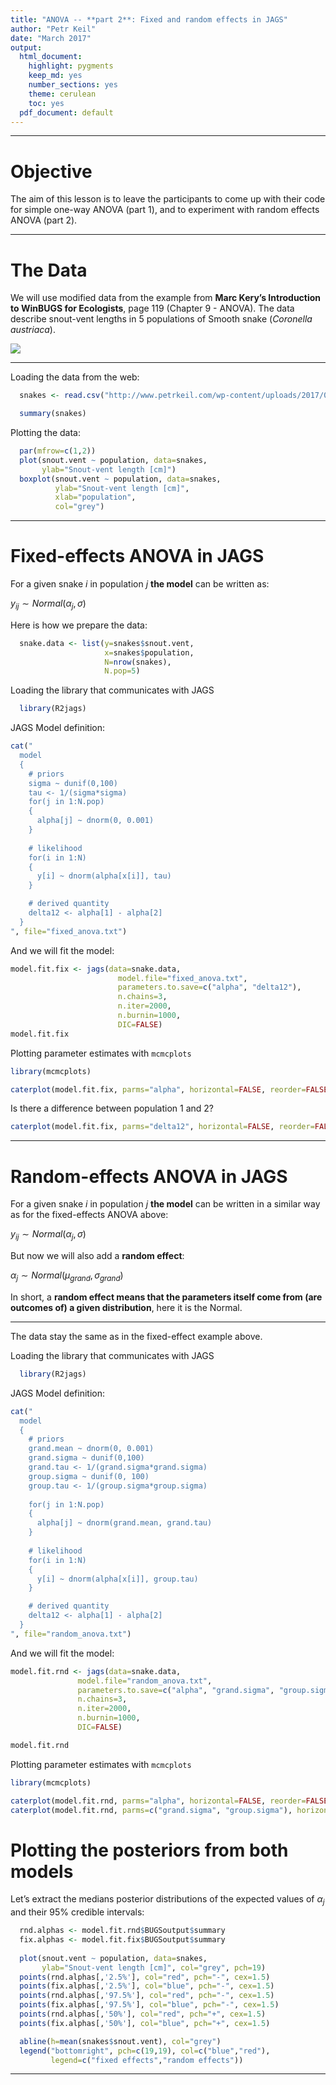 ```yaml
---
title: "ANOVA -- **part 2**: Fixed and random effects in JAGS"
author: "Petr Keil"
date: "March 2017"
output:
  html_document:
    highlight: pygments
    keep_md: yes
    number_sections: yes
    theme: cerulean
    toc: yes
  pdf_document: default
---
```


***

# Objective

The aim of this lesson is to leave the participants to come up with their
code for simple one-way ANOVA (part 1), and to experiment with random effects ANOVA (part 2).

***

# The Data

We will use modified data from the example from **Marc Kery's Introduction to WinBUGS for Ecologists**, page 119 (Chapter 9 - ANOVA). The data describe snout-vent lengths in 5 populations of Smooth snake (*Coronella austriaca*).

![](figure/snake.png)

***

Loading the data from the web:

```r
  snakes <- read.csv("http://www.petrkeil.com/wp-content/uploads/2017/02/snakes_lengths.csv")

  summary(snakes)
```

Plotting the data:
```r
  par(mfrow=c(1,2))
  plot(snout.vent ~ population, data=snakes,
       ylab="Snout-vent length [cm]")
  boxplot(snout.vent ~ population, data=snakes,
          ylab="Snout-vent length [cm]",
          xlab="population",
          col="grey")
```

***

# Fixed-effects ANOVA in JAGS

For a given snake $i$ in population $j$ **the model** can be written as:

$y_{ij} \sim Normal(\alpha_j, \sigma)$

Here is how we prepare the data:
```r
  snake.data <- list(y=snakes$snout.vent,
                     x=snakes$population,
                     N=nrow(snakes), 
                     N.pop=5)
```

Loading the library that communicates with JAGS

```r
  library(R2jags)
```

JAGS Model definition:

```r
cat("
  model
  {
    # priors
    sigma ~ dunif(0,100)
    tau <- 1/(sigma*sigma)
    for(j in 1:N.pop)
    {
      alpha[j] ~ dnorm(0, 0.001)
    }
  
    # likelihood
    for(i in 1:N)
    {
      y[i] ~ dnorm(alpha[x[i]], tau)
    }

    # derived quantity
    delta12 <- alpha[1] - alpha[2]
  }
", file="fixed_anova.txt")

```

And we will fit the model:

```r
model.fit.fix <- jags(data=snake.data, 
                        model.file="fixed_anova.txt",
                        parameters.to.save=c("alpha", "delta12"),
                        n.chains=3,
                        n.iter=2000,
                        n.burnin=1000,
                        DIC=FALSE)
model.fit.fix
```

Plotting parameter estimates with `mcmcplots`

```r
library(mcmcplots)

caterplot(model.fit.fix, parms="alpha", horizontal=FALSE, reorder=FALSE)
```

Is there a difference between population 1 and 2?

```r

caterplot(model.fit.fix, parms="delta12", horizontal=FALSE, reorder=FALSE)
```

***

# Random-effects ANOVA in JAGS

For a given snake $i$ in population $j$ **the model** can be written in a similar way as for the fixed-effects ANOVA above:

$y_{ij} \sim Normal(\alpha_j, \sigma)$

But now we will also add a **random effect**:

$\alpha_j \sim Normal(\mu_{grand}, \sigma_{grand})$

In short, a **random effect means that the parameters itself come from (are outcomes of) a given distribution**, here it is the Normal.

***

The data stay the same as in the fixed-effect example above.

Loading the library that communicates with JAGS
```r
  library(R2jags)
```

JAGS Model definition:
```r
cat("
  model
  {
    # priors
    grand.mean ~ dnorm(0, 0.001)
    grand.sigma ~ dunif(0,100)
    grand.tau <- 1/(grand.sigma*grand.sigma)
    group.sigma ~ dunif(0, 100)
    group.tau <- 1/(group.sigma*group.sigma)
  
    for(j in 1:N.pop)
    {
      alpha[j] ~ dnorm(grand.mean, grand.tau)
    }
  
    # likelihood
    for(i in 1:N)
    {
      y[i] ~ dnorm(alpha[x[i]], group.tau)
    }

    # derived quantity
    delta12 <- alpha[1] - alpha[2]
  }
", file="random_anova.txt")
```

And we will fit the model:

```r
model.fit.rnd <- jags(data=snake.data, 
               model.file="random_anova.txt",
               parameters.to.save=c("alpha", "grand.sigma", "group.sigma"),
               n.chains=3,
               n.iter=2000,
               n.burnin=1000,
               DIC=FALSE)

model.fit.rnd
```

Plotting parameter estimates with `mcmcplots`

```r
library(mcmcplots)

caterplot(model.fit.rnd, parms="alpha", horizontal=FALSE, reorder=FALSE)
caterplot(model.fit.rnd, parms=c("grand.sigma", "group.sigma"), horizontal=FALSE)
```


# Plotting the posteriors from both models

Let's extract the medians posterior distributions of the expected values of $\alpha_j$ and their 95% credible intervals:
```r
  rnd.alphas <- model.fit.rnd$BUGSoutput$summary
  fix.alphas <- model.fit.fix$BUGSoutput$summary
  
  plot(snout.vent ~ population, data=snakes,
       ylab="Snout-vent length [cm]", col="grey", pch=19)
  points(rnd.alphas[,'2.5%'], col="red", pch="-", cex=1.5)
  points(fix.alphas[,'2.5%'], col="blue", pch="-", cex=1.5) 
  points(rnd.alphas[,'97.5%'], col="red", pch="-", cex=1.5)
  points(fix.alphas[,'97.5%'], col="blue", pch="-", cex=1.5) 
  points(rnd.alphas[,'50%'], col="red", pch="+", cex=1.5)
  points(fix.alphas[,'50%'], col="blue", pch="+", cex=1.5) 

  abline(h=mean(snakes$snout.vent), col="grey")
  legend("bottomright", pch=c(19,19), col=c("blue","red"),
         legend=c("fixed effects","random effects"))
```

***



